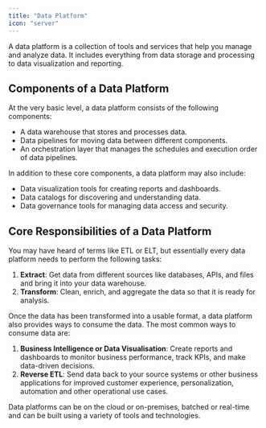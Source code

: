 ```yaml
---
title: "Data Platform"
icon: "server"
---
```


A data platform is a collection of tools and services that help you manage and analyze data.
It includes everything from data storage and processing to data visualization and reporting.

## Components of a Data Platform

At the very basic level, a data platform consists of the following components:

- A data warehouse that stores and processes data.
- Data pipelines for moving data between different components.
- An orchestration layer that manages the schedules and execution order of data pipelines.

In addition to these core components, a data platform may also include:

- Data visualization tools for creating reports and dashboards.
- Data catalogs for discovering and understanding data.
- Data governance tools for managing data access and security.

## Core Responsibilities of a Data Platform

You may have heard of terms like ETL or ELT, but essentially every data platform needs to perform the following tasks:

1. **Extract**: Get data from different sources like databases, APIs, and files and bring it into your data warehouse.
2. **Transform**: Clean, enrich, and aggregate the data so that it is ready for analysis.

Once the data has been transformed into a usable format, a data platform also provides ways to consume the data.
The most common ways to consume data are:

1. **Business Intelligence or Data Visualisation**: Create reports and dashboards to monitor business performance,
   track KPIs, and make data-driven decisions.
2. **Reverse ETL**: Send data back to your source systems or other business applications for improved customer
   experience, personalization, automation and other operational use cases.

Data platforms can be on the cloud or on-premises, batched or real-time and can be built using a variety of tools and technologies.
